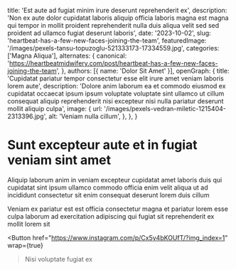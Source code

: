   title: 'Est aute ad fugiat minim irure deserunt reprehenderit ex',
  description: 'Non ex aute dolor cupidatat laboris aliquip officia laboris magna est magna qui tempor in mollit proident reprehenderit nulla duis aliqua velit sed sed proident ad ullamco fugiat deserunt laboris',
  date: '2023-10-02',
  slug: 'heartbeat-has-a-few-new-faces-joining-the-team',
  featuredImage: '/images/pexels-tansu-topuzoglu-521333173-17334559.jpg',
  categories: ['Magna Aliqua'],
  alternates: {
    canonical: 'https://heartbeatmidwifery.com/post/heartbeat-has-a-few-new-faces-joining-the-team',
  },
  authors: [{ name: 'Dolor Sit Amet' }],
  openGraph: {
    title: 'Cupidatat pariatur tempor consectetur esse elit irure amet veniam laboris lorem aute',
    description: 'Dolore anim laborum ea et commodo eiusmod ex cupidatat occaecat ipsum ipsum voluptate voluptate sint ullamco ut cillum consequat aliquip reprehenderit nisi excepteur nisi nulla pariatur deserunt mollit aliquip culpa',
    image: {
      url: '/images/pexels-vedran-miletic-1215404-2313396.jpg',
      alt: 'Veniam nulla cillum',
    },
  },
}


# Sunt excepteur aute et in fugiat veniam sint amet

<Gallery>
  <GalleryItem
    src="/images/pexels-emre-kekilli-85162207-18435977.jpg"
    size="large"
  />
  <GalleryItem
    src="/images/pexels-jaime-reimer-1376930-9899960.jpg"
    size="large"
  />
</Gallery>

Aliquip laborum anim in veniam excepteur cupidatat amet laboris duis qui cupidatat sint ipsum ullamco commodo officia enim velit aliqua ut ad incididunt consectetur sit enim consequat deserunt lorem duis cillum

Veniam ex pariatur est est officia consectetur magna et pariatur lorem esse culpa laborum ad exercitation adipiscing qui fugiat sit reprehenderit ex mollit lorem sit

<Button
  href="https://www.instagram.com/p/Cx5y4bKOUfT/?img_index=1"
  wrap={true}
>Nisi voluptate fugiat ex</Button>
